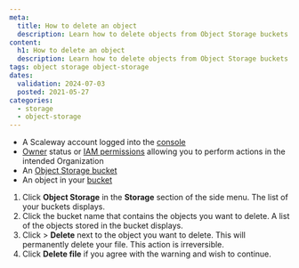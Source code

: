 ```yaml
---
meta:
  title: How to delete an object
  description: Learn how to delete objects from Object Storage buckets.
content:
  h1: How to delete an object
  description: Learn how to delete objects from Object Storage buckets.
tags: object storage object-storage
dates:
  validation: 2024-07-03
  posted: 2021-05-27
categories:
  - storage
  - object-storage
---
```


<Macro id="requirements" />

- A Scaleway account logged into the [console](https://console.scaleway.com)
- [Owner](/identity-and-access-management/iam/concepts/#owner) status or [IAM permissions](/identity-and-access-management/iam/concepts/#permission) allowing you to perform actions in the intended Organization
- An [Object Storage bucket](/storage/object/how-to/create-a-bucket/)
- An object in your [bucket](/storage/object/how-to/upload-files-into-a-bucket)

1. Click **Object Storage** in the **Storage** section of the side menu. The list of your buckets displays.
2. Click the bucket name that contains the objects you want to delete. A list of the objects stored in the bucket displays.
3. Click <Icon name="more" /> > **Delete** next to the object you want to delete.
    <Message type="important">
      This will permanently delete your file. This action is irreversible.
    </Message>
4. Click **Delete file** if you agree with the warning and wish to continue.
